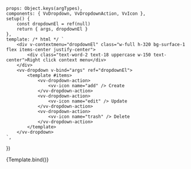 
<Meta title="Directives/Contextmenu" args={defaultArgs} argTypes={argTypes} />

	props: Object.keys(argTypes),
	components: { VvDropdown, VvDropdownAction, VvIcon },
	setup() {
		const dropdownEl = ref(null)
		return { args, dropdownEl }
	},
	template: /* html */ `
		<div v-contextmenu="dropdownEl" class="w-full h-320 bg-surface-1 flex items-center justify-center">
			<div class="text-word-2 text-18 uppercase w-150 text-center">Right click context menu</div>
		</div>
		<vv-dropdown v-bind="args" ref="dropdownEl">
			<template #items>
				<vv-dropdown-action>
					<vv-icon name="add" /> Create
				</vv-dropdown-action>
				<vv-dropdown-action>
					<vv-icon name="edit" /> Update
				</vv-dropdown-action>
				<vv-dropdown-action>
					<vv-icon name="trash" /> Delete
				</vv-dropdown-action>
			</template>
		</vv-dropdown>
	`,
})

<Canvas>
	<Story name="Default" args={{ placement: 'bottom-start' }}>
		{Template.bind()}
	</Story>
</Canvas>
